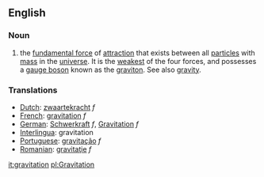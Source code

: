 ==English==

=== Noun ===

# {{physics}} the [[fundamental force]] of [[attraction]] that exists between all [[particle]]s with [[mass]] in the [[universe]].  It is the [[weakest]] of the four forces, and possesses a [[gauge boson]] known as the [[graviton]].  See also [[gravity]].

=== Translations ===
*[[Dutch]]: [[zwaartekracht]] ''f''
*[[French]]: [[gravitation]] ''f''
*[[German]]: [[Schwerkraft]] ''f'', [[Gravitation]] ''f''
*[[Interlingua]]: gravitation
*[[Portuguese]]: [[gravitação]] ''f''
*[[Romanian]]: [[gravitaţie]] ''f''

[[it:gravitation]]
[[pl:Gravitation]]